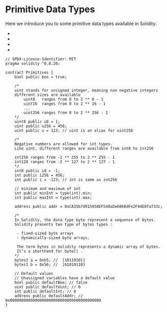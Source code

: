 
# Primitive Data Types
Here we introduce you to some primitive data types available in Solidity.

- <ColoredText text="boolean" color="#e74c3c" code={true} />
- <ColoredText text="uint256" color="#e74c3c" code={true} />
- <ColoredText text="int256" color="#e74c3c" code={true} />
- <ColoredText text="address" color="#e74c3c" code={true} />

```solidity filename="DataTypes.sol" {2} copy
// SPDX-License-Identifier: MIT
pragma solidity ^0.8.20;

contract Primitives {
    bool public boo = true;

    /*
    uint stands for unsigned integer, meaning non negative integers
    different sizes are available
        uint8   ranges from 0 to 2 ** 8 - 1
        uint16  ranges from 0 to 2 ** 16 - 1
        ...
        uint256 ranges from 0 to 2 ** 256 - 1
    */
    uint8 public u8 = 1;
    uint public u256 = 456;
    uint public u = 123; // uint is an alias for uint256

    /*
    Negative numbers are allowed for int types.
    Like uint, different ranges are available from int8 to int256
    
    int256 ranges from -2 ** 255 to 2 ** 255 - 1
    int128 ranges from -2 ** 127 to 2 ** 127 - 1
    */
    int8 public i8 = -1;
    int public i256 = 456;
    int public i = -123; // int is same as int256

    // minimum and maximum of int
    int public minInt = type(int).min;
    int public maxInt = type(int).max;

    address public addr = 0xCA35b7d915458EF540aDe6068dFe2F44E8fa733c;

    /*
    In Solidity, the data type byte represent a sequence of bytes. 
    Solidity presents two type of bytes types :

     - fixed-sized byte arrays
     - dynamically-sized byte arrays.
     
     The term bytes in Solidity represents a dynamic array of bytes. 
     It’s a shorthand for byte[] .
    */
    bytes1 a = 0xb5; //  [10110101]
    bytes1 b = 0x56; //  [01010110]

    // Default values
    // Unassigned variables have a default value
    bool public defaultBoo; // false
    uint public defaultUint; // 0
    int public defaultInt; // 0
    address public defaultAddr; // 0x0000000000000000000000000000000000000000
}
```